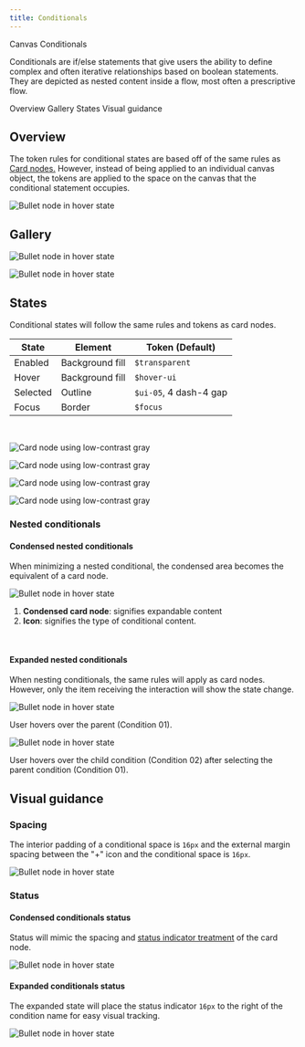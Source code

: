 ```yaml
---
title: Conditionals
---
```



<Breadcrumb>
      <BreadcrumbItem href="/patterns/canvas/">
    Canvas
  </BreadcrumbItem>

  <BreadcrumbItem isCurrentPage href="/patterns/canvas/conditionals">
    Conditionals
  </BreadcrumbItem>
</Breadcrumb>

<PageDescription>

Conditionals are if/else statements that give users the ability to define complex and often iterative relationships based on boolean statements. They are depicted as nested content inside a flow, most often a prescriptive flow.

</PageDescription>

<AnchorLinks>
  <AnchorLink>Overview</AnchorLink>
  <AnchorLink>Gallery</AnchorLink>
  <AnchorLink>States</AnchorLink>
  <AnchorLink>Visual guidance</AnchorLink>
</AnchorLinks>

## Overview

The token rules for conditional states are based off of the same rules as [Card nodes.](nodes/card-nodes) However, instead of being applied to an individual canvas object, the tokens are applied to the space on the canvas that the conditional statement occupies.

<Row>
  <Column colMd={8} colLg={8}>

![Bullet node in hover state](images/conditionalOverview.png)

  </Column>
</Row>  

## Gallery


<ImageGallery>


<ImageGalleryImage alt="APIC" title="APIC" col={4}>

![Bullet node in hover state](images/gallery/conditionalGallery-APIC.png)

</ImageGalleryImage>  

<ImageGalleryImage alt="App Connect" title="App Connect" col={4}>

![Bullet node in hover state](images/gallery/conditionalGallery-AppConnect.png)

</ImageGalleryImage>  

</ImageGallery>


## States

Conditional states will follow the same rules and tokens as card nodes.

| State | Element      | Token (Default)     |
| -------- | --------- | ---------- |
| Enabled        | Background fill         | `$transparent`          |
| Hover        | Background fill         | `$hover-ui`          |
| Selected        | Outline         | `$ui-05`, 4 dash-4 gap          |
| Focus        | Border         | `$focus`          |


<br /> 

<Row>

<Column colLg={12}>
<Tabs>
<Tab label="White theme">

  ![Card node using low-contrast gray](images/conditionalWhiteTheme.png)

</Tab>

<Tab label="Gray 10 theme">

  ![Card node using low-contrast gray](images/conditionalGray10Theme.png)

</Tab>

<Tab label="Gray 90 theme">

  ![Card node using low-contrast gray](images/conditionalGray90Theme.png)

</Tab>

<Tab label="Gray 100 theme">

  ![Card node using low-contrast gray](images/conditionalGray100Theme.png)

</Tab>

</Tabs>

</Column>

</Row>

### Nested conditionals


#### Condensed nested conditionals

When minimizing a nested conditional, the condensed area becomes the equivalent of a card node.

<Row>
  <Column colMd={4} colLg={8}>

![Bullet node in hover state](images/conditionalNested-Spacing.png)
  
1. **Condensed card node**: signifies expandable content
2. **Icon**: signifies the type of conditional content.

</Column>
</Row>  

<br/>


#### Expanded nested conditionals

When nesting conditionals, the same rules will apply as card nodes. However, only the item receiving the interaction will show the state change.

<Row>
  <Column colMd={4} colLg={6}>

![Bullet node in hover state](images/conditionalNested-hoverParent.png)

<Caption>
User hovers over the parent (Condition 01).
</Caption>
<br/> 
  </Column>

<Column colMd={4} colLg={6}>

![Bullet node in hover state](images/conditionalNested-selectionHoverChild.png)

<Caption>
User hovers over the child condition (Condition 02) after selecting the parent condition (Condition 01).
</Caption>


  </Column>
</Row>  




## Visual guidance

### Spacing

The interior padding of a conditional space is `16px` and the external margin spacing between the "+" icon and the conditional space is `16px`.

<Row>
  <Column colMd={4} colLg={12}>

![Bullet node in hover state](images/conditionalSpacing.png)
  
</Column>
</Row>  




### Status

#### Condensed conditionals status

Status will mimic the spacing and [status indicator treatment](https://www.carbondesignsystem.com/patterns/status-indicator-pattern/#choosing-for-context) of the card node. 

<Row>
  <Column colMd={4} colLg={8}>

![Bullet node in hover state](images/conditionalNested-Status.png)
  
</Column>
</Row>  


#### Expanded conditionals status

The expanded state will place the status indicator `16px` to the right of the condition name for easy visual tracking.


<Row>
  <Column colMd={4} colLg={8}>

![Bullet node in hover state](images/conditionalStatus.png)
  
</Column>
</Row>  

